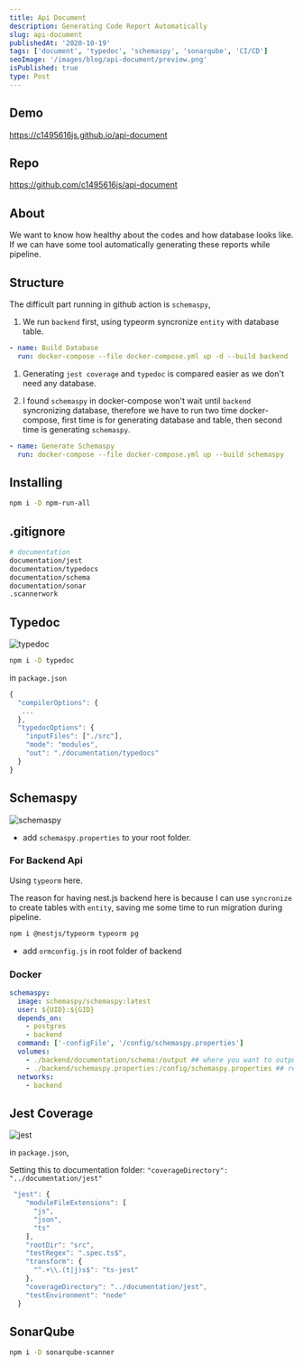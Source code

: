 ```yaml
---
title: Api Document
description: Generating Code Report Automatically
slug: api-document
publishedAt: '2020-10-19'
tags: ['document', 'typedoc', 'schemaspy', 'sonarqube', 'CI/CD']
seoImage: '/images/blog/api-document/preview.png'
isPublished: true
type: Post
---
```


## Demo

https://c1495616js.github.io/api-document

## Repo

https://github.com/c1495616js/api-document

## About

We want to know how healthy about the codes and how database looks like.
If we can have some tool automatically generating these reports while pipeline.

## Structure

The difficult part running in github action is `schemaspy`,

1. We run `backend` first, using typeorm syncronize `entity` with database table.

```yml
- name: Build Database
  run: docker-compose --file docker-compose.yml up -d --build backend
```

1. Generating `jest coverage` and `typedoc` is compared easier as we don't need any database.

1. I found `schemaspy` in docker-compose won't wait until `backend` syncronizing database, therefore
   we have to run two time docker-compose, first time is for generating database and table, then second time is generating `schemaspy`.

```yml
- name: Generate Schemaspy
  run: docker-compose --file docker-compose.yml up --build schemaspy
```

## Installing

```bash
npm i -D npm-run-all
```

## .gitignore

```bash
# documentation
documentation/jest
documentation/typedocs
documentation/schema
documentation/sonar
.scannerwork
```

## Typedoc

![typedoc](https://i.imgur.com/03uvos3.png)

```bash
npm i -D typedoc
```

in `package.json`

```js {5-6, 8} showLineNumbers
{
  "compilerOptions": {
   ...
  },
  "typedocOptions": {
    "inputFiles": ["./src"],
    "mode": "modules",
    "out": "./documentation/typedocs"
  }
}
```

## Schemaspy

![schemaspy](https://i.imgur.com/Xl7xaUH.png)

- add `schemaspy.properties` to your root folder.

### For Backend Api

Using `typeorm` here.

The reason for having nest.js backend here is because I can use `syncronize` to create tables with `entity`, saving me some time to run migration during pipeline.

```bash
npm i @nestjs/typeorm typeorm pg
```

- add `ormconfig.js` in root folder of backend

### Docker

```yml
schemaspy:
  image: schemaspy/schemaspy:latest
  user: ${UID}:${GID}
  depends_on:
    - postgres
    - backend
  command: ['-configFile', '/config/schemaspy.properties']
  volumes:
    - ./backend/documentation/schema:/output ## where you want to output
    - ./backend/schemaspy.properties:/config/schemaspy.properties ## read schemaspy config
  networks:
    - backend
```

## Jest Coverage

![jest](https://i.imgur.com/RMPl2pT.png)

in `package.json`,

Setting this to documentation folder: `"coverageDirectory": "../documentation/jest"`

```js
 "jest": {
    "moduleFileExtensions": [
      "js",
      "json",
      "ts"
    ],
    "rootDir": "src",
    "testRegex": ".spec.ts$",
    "transform": {
      "^.+\\.(t|j)s$": "ts-jest"
    },
    "coverageDirectory": "../documentation/jest",
    "testEnvironment": "node"
  }
```

## SonarQube

```bash
npm i -D sonarqube-scanner
```
